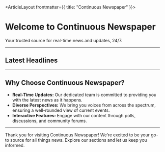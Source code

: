 
<ArticleLayout frontmatter={{ title: "Continuous Newspaper" }}>

# Welcome to Continuous Newspaper

Your trusted source for real-time news and updates, 24/7.

---

## Latest Headlines

<LatestHeadlines />

---

## Why Choose Continuous Newspaper?

- **Real-Time Updates:** Our dedicated team is committed to providing you with the latest news as it happens.
- **Diverse Perspectives:** We bring you voices from across the spectrum, ensuring a well-rounded view of current events.
- **Interactive Features:** Engage with our content through polls, discussions, and community forums.

---

Thank you for visiting Continuous Newspaper! We're excited to be your go-to source for all things news. Explore our sections and let us keep you informed.

</ArticleLayout>
